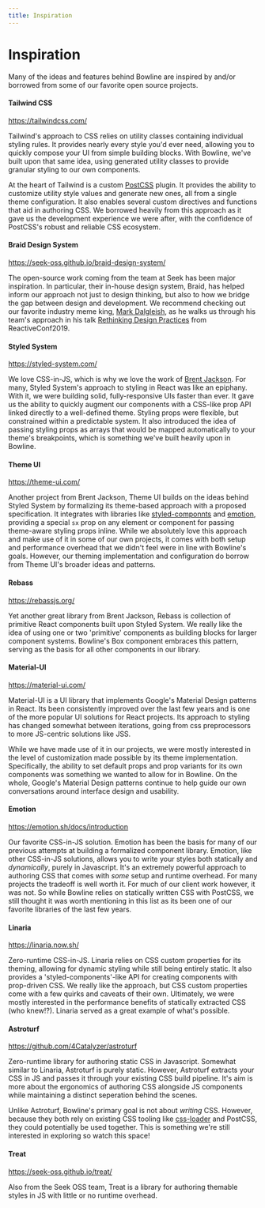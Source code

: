 ```yaml
---
title: Inspiration
---
```


# Inspiration

Many of the ideas and features behind Bowline are inspired by and/or borrowed from some of our favorite open source projects.

#### Tailwind CSS

https://tailwindcss.com/

Tailwind's approach to CSS relies on utility classes containing individual styling rules. It provides nearly every style you'd ever need, allowing you to quickly compose your UI from simple building blocks. With Bowline, we've built upon that same idea, using generated utility classes to provide granular styling to our own components.

At the heart of Tailwind is a custom [PostCSS](https://postcss.org/) plugin. It provides the ability to customize utility style values and generate new ones, all from a single theme configuration. It also enables several custom directives and functions that aid in authoring CSS. We borrowed heavily from this approach as it gave us the development experience we were after, with the confidence of PostCSS's robust and reliable CSS ecosystem.

#### Braid Design System

https://seek-oss.github.io/braid-design-system/

The open-source work coming from the team at Seek has been major inspiration. In particular, their in-house design system, Braid, has helped inform our approach not just to design thinking, but also to how we bridge the gap between design and development. We recommend checking out our favorite industry meme king, [Mark Dalgleish](https://twitter.com/markdalgleish), as he walks us through his team's approach in his talk [Rethinking Design Practices](https://www.youtube.com/watch?v=jnV1u67_yVg) from ReactiveConf2019.

#### Styled System

https://styled-system.com/

We love CSS-in-JS, which is why we love the work of [Brent Jackson](https://twitter.com/jxnblk). For many, Styled System's approach to styling in React was like an epiphany. With it, we were building solid, fully-responsive UIs faster than ever. It gave us the ability to quickly augment our components with a CSS-like prop API linked directly to a well-defined theme. Styling props were flexible, but constrained within a predictable system. It also introduced the idea of passing styling props as arrays that would be mapped automatically to your theme's breakpoints, which is something we've built heavily upon in Bowline.

#### Theme UI

https://theme-ui.com/

Another project from Brent Jackson, Theme UI builds on the ideas behind Styled System by formalizing its theme-based approach with a proposed specification. It integrates with libraries like [styled-componnts](https://styled-components.com/) and [emotion](https://emotion.sh/docs/introduction), providing a special `sx` prop on any element or component for passing theme-aware styling props inline. While we absolutely love this approach and make use of it in some of our own projects, it comes with both setup and performance overhead that we didn't feel were in line with Bowline's goals. However, our theming implementation and configuration do borrow from Theme UI's broader ideas and patterns.

#### Rebass

https://rebassjs.org/

Yet another great library from Brent Jackson, Rebass is collection of primitive React components built upon Styled System. We really like the idea of using one or two 'primitive' components as building blocks for larger component systems. Bowline's Box component embraces this pattern, serving as the basis for all other components in our library.

#### Material-UI

https://material-ui.com/

Material-UI is a UI library that implements Google's Material Design patterns in React. Its been consistently improved over the last few years and is one of the more popular UI solutions for React projects. Its approach to styling has changed somewhat between iterations, going from css preprocessors to more JS-centric solutions like JSS.

While we have made use of it in our projects, we were mostly interested in the level of customization made possible by its theme implementation. Specifically, the ability to set default props and prop variants for its own components was something we wanted to allow for in Bowline. On the whole, Google's Material Design patterns continue to help guide our own conversations around interface design and usability.

#### Emotion

https://emotion.sh/docs/introduction

Our favorite CSS-in-JS solution. Emotion has been the basis for many of our previous attempts at building a formalized component library. Emotion, like other CSS-in-JS solutions, allows you to write your styles both statically and _dynamically_, purely in Javascript. It's an extremely powerful approach to authoring CSS that comes with _some_ setup and runtime overhead. For many projects the tradeoff is well worth it. For much of our client work however, it was not. So while Bowline relies on statically written CSS with PostCSS, we still thought it was worth mentioning in this list as its been one of our favorite libraries of the last few years.

#### Linaria

https://linaria.now.sh/

Zero-runtime CSS-in-JS. Linaria relies on CSS custom properties for its theming, allowing for dynamic styling while still being entirely static. It also provides a 'styled-components'-like API for creating components with prop-driven CSS. We really like the approach, but CSS custom properties come with a few quirks and caveats of their own. Ultimately, we were mostly interested in the performance benefits of statically extracted CSS (who knew!?). Linaria served as a great example of what's possible.

#### Astroturf

https://github.com/4Catalyzer/astroturf

Zero-runtime library for authoring static CSS in Javascript. Somewhat similar to Linaria, Astroturf is purely static. However, Astroturf extracts your CSS in JS and passes it through your existing CSS build pipeline. It's aim is more about the ergonomics of authoring CSS alongside JS components while maintaining a distinct seperation behind the scenes.

Unlike Astroturf, Bowline's primary goal is not about _writing_ CSS. However, because they both rely on existing CSS tooling like [css-loader](https://webpack.js.org/loaders/css-loader/) and PostCSS, they could potentially be used together. This is something we're still interested in exploring so watch this space!

#### Treat

https://seek-oss.github.io/treat/

Also from the Seek OSS team, Treat is a library for authoring themable styles in JS with little or no runtime overhead.
